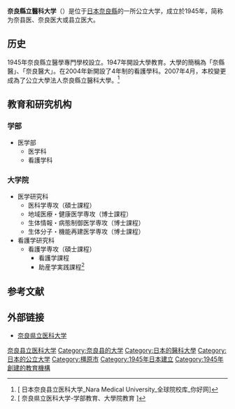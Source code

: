 {{Infobox university
|name        = 奈良縣立醫科大学
|EnglishName = Nara Medical University
|native_name = 奈良県立医科大学
|image_name  = Nara Medical University (Main gate).jpg
|caption     = 医学部研究棟
|established = 1945年
|anniversary = 
|type        = 公立
|address     = {{日本}}[[奈良縣|奈良縣]][[橿原市|橿原市]]四条町840番地
|telephone   =  
|athlete     = 
|conference  = 
|website     = {{URL|http://www.naramed-u.ac.jp/}}
|logo        = 
|coor = 
|campus = 醫大校区
}}
'''奈良縣立醫科大学'''（{{lang-ja|奈良県立医科大学}}）是位于[[日本|日本]][[奈良縣|奈良縣]]的一所公立大学，成立於1945年，简称为奈县医、奈良医大或县立医大。

==历史==
1945年奈良縣立醫學專門學校設立。1947年開設大學教育。大學的簡稱為「奈縣醫」、「奈良醫大」。在2004年新開設了4年制的看護學科。2007年4月，本校變更成為了公立大學法人奈良縣立醫科大學。<ref>[{{Cite web |url=http://school.nihaowang.com/8135.html |title=日本奈良县立医科大学_Nara Medical University_全球院校库_你好网{{zh-hant}} |access-date=2016-09-30 |archive-date=2020-06-13 |archive-url=https://web.archive.org/web/20200613170310/http://school.nihaowang.com/8135.html |dead-url=no }} 日本奈良县立医科大学_Nara Medical University_全球院校库_你好网{{zh-hant}}]</ref>

==教育和研究机构==
=== 学部 ===
* 医学部
** 医学科
** 看護学科
=== 大学院 ===
* 医学研究科
** 医科学専攻（碩士課程）
** 地域医療・健康医学専攻（博士課程）
** 生体情報・病態制御医学専攻（博士課程）
** 生体分子・機能再建医学専攻（博士課程）
* 看護学研究科
** 看護学専攻（碩士課程）
*** 看護学課程
*** 助産学実践課程<ref>[{{Cite web |url=http://www.naramed-u.ac.jp/university/gakubu-daigakuin/index.html |title=奈良県立医科大学-学部教育、大學院教育 {{ja}} |access-date=2016-09-30 |archive-date=2021-01-21 |archive-url=https://web.archive.org/web/20210121193248/https://www.naramed-u.ac.jp/university/gakubu-daigakuin/index.html |dead-url=no }} 奈良県立医科大学-学部教育、大學院教育 {{ja}}]</ref>

==参考文献==
{{reflist}}

== 外部链接 ==
*[http://www.naramed-u.ac.jp/university/gakubu-daigakuin/index.html 奈良県立医科大学] {{Wayback|url=http://www.naramed-u.ac.jp/university/gakubu-daigakuin/index.html |date=20210121193248 }}{{ja}}

{{Portal|大學|Nuvola apps file-manager.png}}
{{日本公立大学}}
[[Category:奈良县立医科大学|]]
[[Category:奈良县的大学|Category:奈良县的大学]]
[[Category:日本的醫科大學|Category:日本的醫科大學]]
[[Category:日本的公立大学|Category:日本的公立大学]]
[[Category:橿原市|Category:橿原市]]
[[Category:1945年日本建立|Category:1945年日本建立]]
[[Category:1945年創建的教育機構|Category:1945年創建的教育機構]]